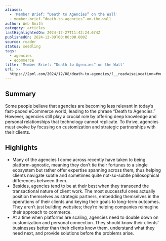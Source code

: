 ```yaml
---
aliases:
  - 'Member Brief: “Death to Agencies” on the Wall'
  - member-brief-“death-to-agencies”-on-the-wall
author: Web Smith
category: articles
lastHighlightedOn: 2024-12-27T11:42:24.674Z
publishedOn: 2024-12-09T00:00:00.000Z
source: reader
status: seedling
tags:
  - agencies
  - ecommerce
title: 'Member Brief: “Death to Agencies” on the Wall'
url: >-
  https://2pml.com/2024/12/08/death-to-agencies/?__readwiseLocation=#memberful_overlay
---
```

## Summary

Some people believe that agencies are becoming less relevant in today’s fast-paced eCommerce world, leading to the phrase “Death to Agencies.” However, agencies still play a crucial role by offering deep knowledge and personal relationships that technology cannot replicate. To thrive, agencies must evolve by focusing on customization and strategic partnerships with their clients.

## Highlights

- Many of the agencies I come across recently have taken to being platform-agnostic, meaning they don’t tie their fortunes to a single ecosystem but rather offer expertise spanning across them, thus helping clients navigate subtle and sometimes quite not-so-subtle philosophical differences between them.
- Besides, agencies tend to be at their best when they transcend the transactional nature of client work. The most successful ones actually position themselves as strategic partners, embedding themselves in the operations of their clients and keying their goals to long-term outcomes. They aren’t just building websites; they’re helping companies reimagine their approach to commerce.
- At a time when platforms are scaling, agencies need to double down on customization and personal connection. They should know their clients’ businesses better than their clients know them, understand what they need next, and provide solutions before the problems arise.
